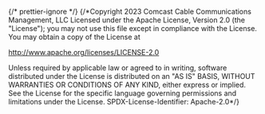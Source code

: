 {/* prettier-ignore */}
{/*Copyright 2023 Comcast Cable Communications Management, LLC
Licensed under the Apache License, Version 2.0 (the "License");
you may not use this file except in compliance with the License.
You may obtain a copy of the License at

http://www.apache.org/licenses/LICENSE-2.0

Unless required by applicable law or agreed to in writing, software
distributed under the License is distributed on an "AS IS" BASIS,
WITHOUT WARRANTIES OR CONDITIONS OF ANY KIND, either express or implied.
See the License for the specific language governing permissions and
limitations under the License.
SPDX-License-Identifier: Apache-2.0\*/}


<Meta of={CardRadioStories} />

<Title />

This component is a variant of the `Card` component that includes multiple lines of text and radio functionality.

## Source

https://github.com/rdkcentral/Lightning-UI-Components/packages/@lightningjs/ui-components/src/components/CardRadio/CardRadio.js

## Usage

`CardRadio` can display a title, subtitle, description and details
`CardRadio` extends [CardTitle](?path=/docs/components-cardtitle--card-title)

```js
import { CardRadio } from '@lightningjs/ui-components';

class Basic extends lng.Component {
  static _template() {
    return {
      CardRadio: {
        type: CardRadio,
        title: 'Title',
        subtitile: 'subtitle',
        description: 'description',
        details: 'details'
      }
    };
  }
}
```

## API

### Properties

| name     | type             | required | default   | description                                                                                              |
| -------- | ---------------- | -------- | --------- | -------------------------------------------------------------------------------------------------------- |
| radio    | object           | false    | undefined | Object containing all properties supported in the [Radio component](?path=/docs/components-radio--radio) |
| subtitle | string \| object | false    | undefined | The text to be displayed in the subtitle section of the card.                                            |

### Style Properties

| name                 | type             | description                             |
| -------------------- | ---------------- | --------------------------------------- |
| descriptionTextStyle | string \| object | styles applied to the description text. |
| subtitleTextStyle    | string \| object | styles applied to the subtitle text.    |
